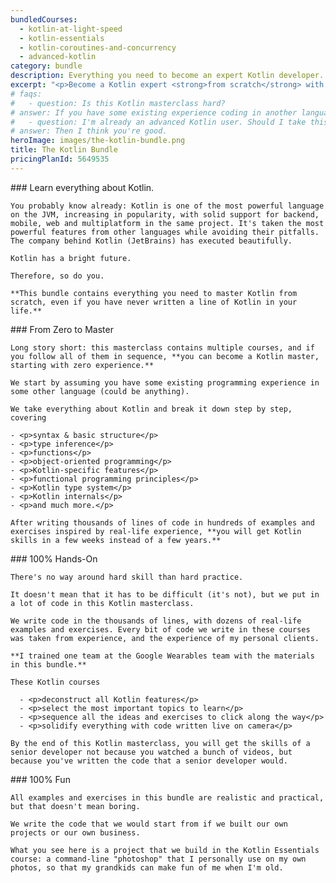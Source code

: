 ```yaml
---
bundledCourses:
  - kotlin-at-light-speed
  - kotlin-essentials
  - kotlin-coroutines-and-concurrency
  - advanced-kotlin
category: bundle
description: Everything you need to become an expert Kotlin developer. Master Kotlin through clear lessons, practical exercises, and a smooth learning curve. Ideal for those with some programming experience, this bundle will take you from zero to hero.
excerpt: "<p>Become a Kotlin expert <strong>from scratch</strong> with our <strong>all-inclusive course bundle</strong>: master everything you need in one complete package, at a discount</p>"
# faqs:
#   - question: Is this Kotlin masterclass hard?
# answer: If you have some existing experience coding in another language, this bundle will give you a consistent brain stretch, but not so much that you burn out. If you're stuck on something, we're happy to help in our private community.
#   - question: I'm already an advanced Kotlin user. Should I take this bundle?
# answer: Then I think you're good.
heroImage: images/the-kotlin-bundle.png
title: The Kotlin Bundle
pricingPlanId: 5649535
---
```



<CourseLayout>
  <Fragment slot="goal">
    ### Learn everything about Kotlin.

    You probably know already: Kotlin is one of the most powerful language on the JVM, increasing in popularity, with solid support for backend, mobile, web and multiplatform in the same project. It's taken the most powerful features from other languages while avoiding their pitfalls. The company behind Kotlin (JetBrains) has executed beautifully.

    Kotlin has a bright future.

    Therefore, so do you.

    **This bundle contains everything you need to master Kotlin from scratch, even if you have never written a line of Kotlin in your life.**

  </Fragment>
  <Fragment slot="feature1">
    ### From Zero to Master

    Long story short: this masterclass contains multiple courses, and if you follow all of them in sequence, **you can become a Kotlin master, starting with zero experience.**

    We start by assuming you have some existing programming experience in some other language (could be anything).

    We take everything about Kotlin and break it down step by step, covering

    - <p>syntax & basic structure</p>
    - <p>type inference</p>
    - <p>functions</p>
    - <p>object-oriented programming</p>
    - <p>Kotlin-specific features</p>
    - <p>functional programming principles</p>
    - <p>Kotlin type system</p>
    - <p>Kotlin internals</p>
    - <p>and much more.</p>

    After writing thousands of lines of code in hundreds of examples and exercises inspired by real-life experience, **you will get Kotlin skills in a few weeks instead of a few years.**

  </Fragment>
  <Fragment slot="feature2">
    ### 100% Hands-On

    There's no way around hard skill than hard practice.

    It doesn't mean that it has to be difficult (it's not), but we put in a lot of code in this Kotlin masterclass.

    We write code in the thousands of lines, with dozens of real-life examples and exercises. Every bit of code we write in these courses was taken from experience, and the experience of my personal clients.

    **I trained one team at the Google Wearables team with the materials in this bundle.**

    These Kotlin courses

      - <p>deconstruct all Kotlin features</p>
      - <p>select the most important topics to learn</p>
      - <p>sequence all the ideas and exercises to click along the way</p>
      - <p>solidify everything with code written live on camera</p>

    By the end of this Kotlin masterclass, you will get the skills of a senior developer not because you watched a bunch of videos, but because you've written the code that a senior developer would.

  </Fragment>
  <Fragment slot="feature3">
    ### 100% Fun

    All examples and exercises in this bundle are realistic and practical, but that doesn't mean boring.

    We write the code that we would start from if we built our own projects or our own business.

    What you see here is a project that we build in the Kotlin Essentials course: a command-line "photoshop" that I personally use on my own photos, so that my grandkids can make fun of me when I'm old.

  </Fragment>
</CourseLayout>
